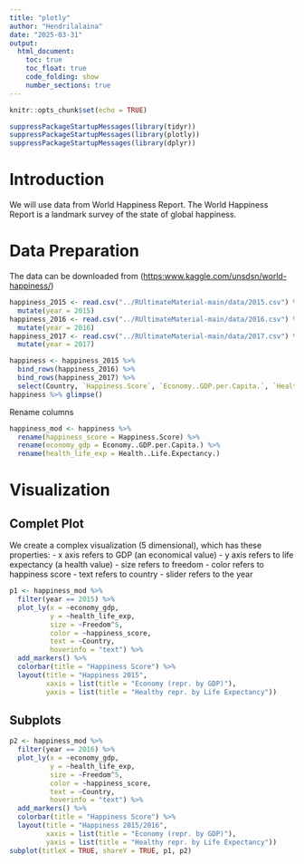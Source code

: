 ```yaml
---
title: "plotly"
author: "Hendrilalaina"
date: "2025-03-31"
output: 
  html_document:
    toc: true
    toc_float: true
    code_folding: show
    number_sections: true
---
```


```r
knitr::opts_chunk$set(echo = TRUE)
```

```r
suppressPackageStartupMessages(library(tidyr))
suppressPackageStartupMessages(library(plotly))
suppressPackageStartupMessages(library(dplyr))
```

# Introduction

We will use data from World Happiness Report. The World Happiness Report is a landmark survey of the state of global happiness.

# Data Preparation

The data can be downloaded from (<https:www.kaggle.com/unsdsn/world-happiness/>)

```r
happiness_2015 <- read.csv("../RUltimateMaterial-main/data/2015.csv") %>%
  mutate(year = 2015)
happiness_2016 <- read.csv("../RUltimateMaterial-main/data/2016.csv") %>%
  mutate(year = 2016)
happiness_2017 <- read.csv("../RUltimateMaterial-main/data/2017.csv") %>%
  mutate(year = 2017)

happiness <- happiness_2015 %>%
  bind_rows(happiness_2016) %>%
  bind_rows(happiness_2017) %>%
  select(Country, `Happiness.Score`, `Economy..GDP.per.Capita.`, `Health..Life.Expectancy.`, Freedom, year)
happiness %>% glimpse()
```
Rename columns

```r
happiness_mod <- happiness %>%
  rename(happiness_score = Happiness.Score) %>%
  rename(economy_gdp = Economy..GDP.per.Capita.) %>%
  rename(health_life_exp = Health..Life.Expectancy.)
```

# Visualization

## Complet Plot

We create a complex visualization (5 dimensional), which has these properties: 
- x axis refers to GDP (an economical value) 
- y axis refers to life expectancy (a health value) 
- size refers to freedom - color refers to happiness score 
- text refers to country - slider refers to the year

```r
p1 <- happiness_mod %>%
  filter(year == 2015) %>%
  plot_ly(x = ~economy_gdp,
          y = ~health_life_exp,
          size = ~Freedom^5,
          color = ~happiness_score,
          text = ~Country,
          hoverinfo = "text") %>%
  add_markers() %>%
  colorbar(title = "Happiness Score") %>%
  layout(title = "Happiness 2015",
         xaxis = list(title = "Economy (repr. by GDP)"),
         yaxis = list(title = "Healthy repr. by Life Expectancy"))
```
## Subplots

```r
p2 <- happiness_mod %>%
  filter(year == 2016) %>%
  plot_ly(x = ~economy_gdp,
          y = ~health_life_exp,
          size = ~Freedom^5,
          color = ~happiness_score,
          text = ~Country,
          hoverinfo = "text") %>%
  add_markers() %>%
  colorbar(title = "Happiness Score") %>%
  layout(title = "Happiness 2015/2016",
         xaxis = list(title = "Economy (repr. by GDP)"),
         yaxis = list(title = "Healthy repr. by Life Expectancy"))
subplot(titleX = TRUE, shareY = TRUE, p1, p2)
```

